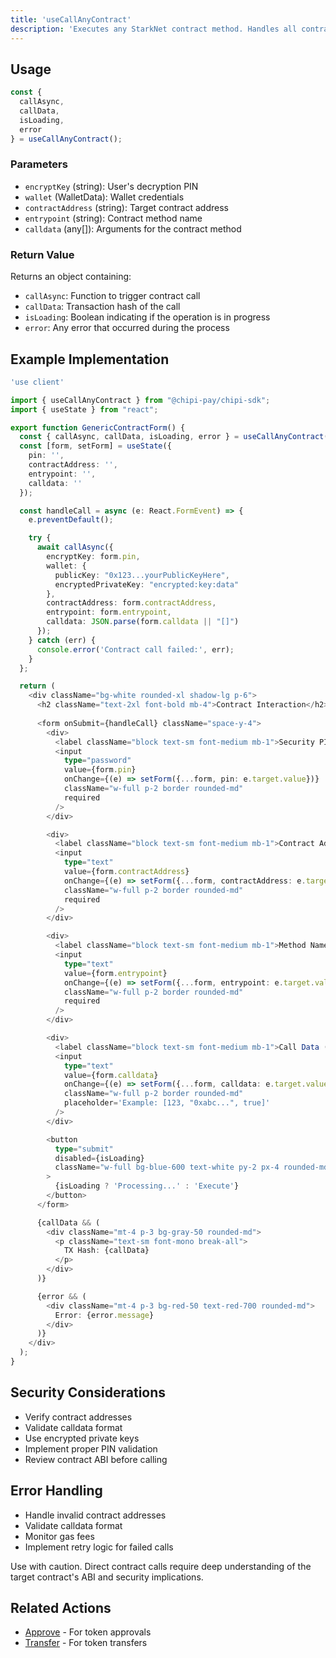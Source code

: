 ```yaml
---
title: 'useCallAnyContract'
description: 'Executes any StarkNet contract method. Handles all contract interactions not covered by specific hooks.'
---
```



## Usage

```typescript
const { 
  callAsync, 
  callData, 
  isLoading, 
  error 
} = useCallAnyContract();
```

### Parameters

- `encryptKey` (string): User's decryption PIN
- `wallet` (WalletData): Wallet credentials
- `contractAddress` (string): Target contract address
- `entrypoint` (string): Contract method name
- `calldata` (any[]): Arguments for the contract method

### Return Value

Returns an object containing:

- `callAsync`: Function to trigger contract call
- `callData`: Transaction hash of the call
- `isLoading`: Boolean indicating if the operation is in progress
- `error`: Any error that occurred during the process

## Example Implementation

```typescript
'use client'

import { useCallAnyContract } from "@chipi-pay/chipi-sdk";
import { useState } from "react";

export function GenericContractForm() {
  const { callAsync, callData, isLoading, error } = useCallAnyContract();
  const [form, setForm] = useState({
    pin: '',
    contractAddress: '',
    entrypoint: '',
    calldata: ''
  });

  const handleCall = async (e: React.FormEvent) => {
    e.preventDefault();

    try {
      await callAsync({
        encryptKey: form.pin,
        wallet: {
          publicKey: "0x123...yourPublicKeyHere",
          encryptedPrivateKey: "encrypted:key:data"
        },
        contractAddress: form.contractAddress,
        entrypoint: form.entrypoint,
        calldata: JSON.parse(form.calldata || "[]")
      });
    } catch (err) {
      console.error('Contract call failed:', err);
    }
  };

  return (
    <div className="bg-white rounded-xl shadow-lg p-6">
      <h2 className="text-2xl font-bold mb-4">Contract Interaction</h2>
      
      <form onSubmit={handleCall} className="space-y-4">
        <div>
          <label className="block text-sm font-medium mb-1">Security PIN</label>
          <input
            type="password"
            value={form.pin}
            onChange={(e) => setForm({...form, pin: e.target.value})}
            className="w-full p-2 border rounded-md"
            required
          />
        </div>

        <div>
          <label className="block text-sm font-medium mb-1">Contract Address</label>
          <input
            type="text"
            value={form.contractAddress}
            onChange={(e) => setForm({...form, contractAddress: e.target.value})}
            className="w-full p-2 border rounded-md"
            required
          />
        </div>

        <div>
          <label className="block text-sm font-medium mb-1">Method Name</label>
          <input
            type="text"
            value={form.entrypoint}
            onChange={(e) => setForm({...form, entrypoint: e.target.value})}
            className="w-full p-2 border rounded-md"
            required
          />
        </div>

        <div>
          <label className="block text-sm font-medium mb-1">Call Data (JSON array)</label>
          <input
            type="text"
            value={form.calldata}
            onChange={(e) => setForm({...form, calldata: e.target.value})}
            className="w-full p-2 border rounded-md"
            placeholder='Example: [123, "0xabc...", true]'
          />
        </div>

        <button 
          type="submit" 
          disabled={isLoading}
          className="w-full bg-blue-600 text-white py-2 px-4 rounded-md hover:bg-blue-700 disabled:bg-gray-400"
        >
          {isLoading ? 'Processing...' : 'Execute'}
        </button>
      </form>

      {callData && (
        <div className="mt-4 p-3 bg-gray-50 rounded-md">
          <p className="text-sm font-mono break-all">
            TX Hash: {callData}
          </p>
        </div>
      )}

      {error && (
        <div className="mt-4 p-3 bg-red-50 text-red-700 rounded-md">
          Error: {error.message}
        </div>
      )}
    </div>
  );
}
```

## Security Considerations

- Verify contract addresses
- Validate calldata format
- Use encrypted private keys
- Implement proper PIN validation
- Review contract ABI before calling

## Error Handling

- Handle invalid contract addresses
- Validate calldata format
- Monitor gas fees
- Implement retry logic for failed calls

<Warning>
  Use with caution. Direct contract calls require deep understanding of the target contract's ABI and security implications.
</Warning>

## Related Actions

- [Approve](/api-reference/hooks/use-approve) - For token approvals
- [Transfer](/api-reference/hooks/use-transfer) - For token transfers 